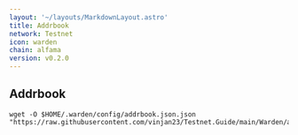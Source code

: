 ```yaml
---
layout: '~/layouts/MarkdownLayout.astro'
title: Addrbook
network: Testnet
icon: warden
chain: alfama
version: v0.2.0
---
```

## Addrbook

```
wget -O $HOME/.warden/config/addrbook.json.json "https://raw.githubusercontent.com/vinjan23/Testnet.Guide/main/Warden/addrbook.json"
```

